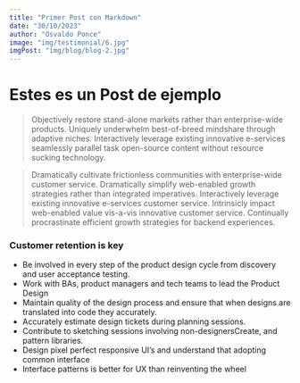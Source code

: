 ```yaml
---
title: "Primer Post con Markdown"
date: "30/10/2023"
author: "Osvaldo Ponce"
image: "img/testimonial/6.jpg"
imgPost: "img/blog/blog-2.jpg"
---
```


<MdxPage 
title="Why customer retention is the ultimate growth strategy"
date="30/10/2023"
author="Veronica J. Narciso"
job="Head of Designer"
description="Lidera y supervisa la visión creativa, la estrategia y la ejecución de proyectos de diseño."
image="img/testimonial/6.jpg">

# Estes es un Post de ejemplo

> Objectively restore stand-alone markets rather than enterprise-wide products. Uniquely underwhelm best-of-breed mindshare through adaptive niches. Interactively leverage existing innovative e-services seamlessly parallel task open-source content without resource sucking technology.

> Dramatically cultivate frictionless communities with enterprise-wide customer service. Dramatically simplify web-enabled growth strategies rather than integrated imperatives. Interactively leverage existing innovative e-services customer service. Intrinsicly impact web-enabled value vis-a-vis innovative customer service. Continually procrastinate efficient growth strategies for backend experiences.

### Customer retention is key

- Be involved in every step of the product design cycle from discovery and user acceptance testing.
- Work with BAs, product managers and tech teams to lead the Product Design
- Maintain quality of the design process and ensure that when designs are translated into code they accurately.
- Accurately estimate design tickets during planning sessions.
- Contribute to sketching sessions involving non-designersCreate, and pattern libraries.
- Design pixel perfect responsive UI’s and understand that adopting common interface
- Interface patterns is better for UX than reinventing the wheel

</MdxPage>